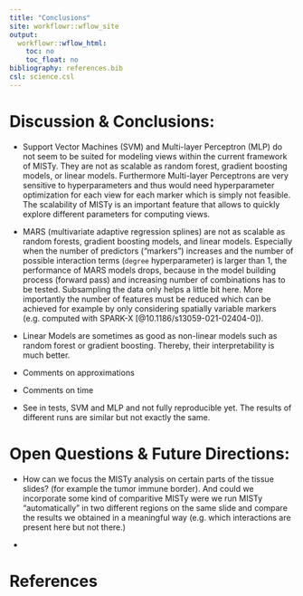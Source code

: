 ```yaml
---
title: "Conclusions"
site: workflowr::wflow_site
output:
  workflowr::wflow_html:
    toc: no
    toc_float: no
bibliography: references.bib
csl: science.csl
---
```


# Discussion & Conclusions:

* Support Vector Machines (SVM) and Multi-layer Perceptron (MLP) do not seem
to be suited for modeling views within the current framework of MISTy. They
are not as scalable as random forest, gradient boosting models, or linear
models. Furthermore Multi-layer Perceptrons are very sensitive to hyperparameters
and thus would need hyperparameter optimization for each view for each marker
which is simply not feasible. The scalability of MISTy is an important 
feature that allows to quickly explore different parameters for computing
views.

* MARS (multivariate adaptive regression splines) are not as scalable as
random forests, gradient boosting models, and linear models. Especially when
the number of predictors ("markers") increases and the number of possible
interaction terms (`degree` hyperparameter) is larger than 1, the performance 
of MARS models drops, because in the model building process (forward pass) 
and increasing number of combinations has to be tested. Subsampling the data
only helps a little bit here. More importantly the number of features must
be reduced which can be achieved for example by only considering spatially 
variable markers (e.g. computed with SPARK-X [@10.1186/s13059-021-02404-0]).

* Linear Models are sometimes as good as non-linear models such as random
forest or gradient boosting. Thereby, their interpretability is much better.

* Comments on approximations

* Comments on time

* See in tests, SVM and MLP and not fully reproducible yet. The results of
different runs are similar but not exactly the same.

# Open Questions & Future Directions:

* How can we focus the MISTy analysis on certain parts of the tissue slides? 
(for example the tumor immune border). And could we incorporate some kind
of comparitive MISTy were we run MISTy "automatically" in two different
regions on the same slide and compare the results we obtained in a meaningful
way (e.g. which interactions are present here but not there.)

* 

# References

